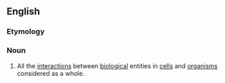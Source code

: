 ==English==

===Etymology===
{{suffix|interact|ome}}

===Noun===
{{wikipedia}}
{{en-noun}}

#{{biology}} All the [[interaction]]s between [[biological]] entities in [[cell]]s and [[organism]]s considered as a whole.